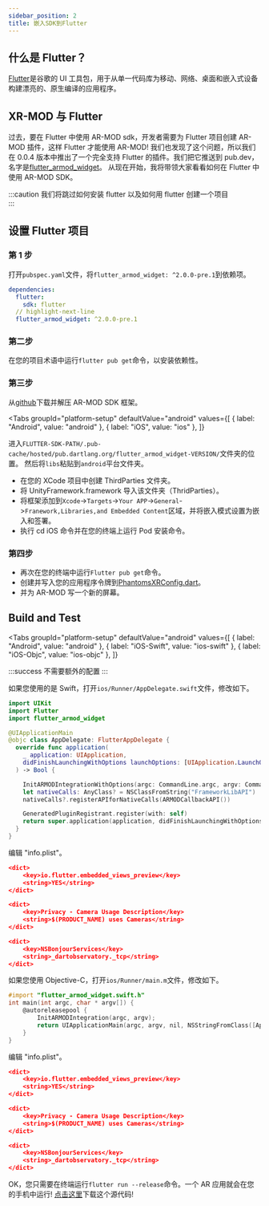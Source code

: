 ```yaml
---
sidebar_position: 2
title: 嵌入SDK到Flutter
---
```



## 什么是 Flutter？

[Flutter](https://flutter.dev/)是谷歌的 UI 工具包，用于从单一代码库为移动、网络、桌面和嵌入式设备构建漂亮的、原生编译的应用程序。

## XR-MOD 与 Flutter

过去，要在 Flutter 中使用 AR-MOD sdk，开发者需要为 Flutter 项目创建 AR-MOD 插件，这样 Flutter 才能使用 AR-MOD!
我们也发现了这个问题，所以我们在 0.0.4 版本中推出了一个完全支持 Flutter 的插件。我们把它推送到 pub.dev，名字是[flutter_armod_widget](https://pub.dev/packages/flutter_armod_widget)。
从现在开始，我将带领大家看看如何在 Flutter 中使用 AR-MOD SDK。

:::caution
我们将跳过如何安装 flutter 以及如何用 flutter 创建一个项目  
:::

## 设置 Flutter 项目

### 第 1 步

打开`pubspec.yaml`文件，将`flutter_armod_widget: ^2.0.0-pre.1`到依赖项。

```yaml
dependencies:
  flutter:
    sdk: flutter
  // highlight-next-line
  flutter_armod_widget: ^2.0.0-pre.1
```

### 第二步

在您的项目术语中运行`flutter pub get`命令，以安装依赖性。

### 第三步

从[github](https://github.com/Phantomxm2021/ARMOD-Framework)下载并解压 AR-MOD SDK 框架。

<Tabs
  groupId="platform-setup"
  defaultValue="android"
  values={[
    { label: "Android", value: "android" },
    { label: "iOS", value: "ios" },
  ]}
>
<TabItem value="android">

进入`FLUTTER-SDK-PATH/.pub-cache/hosted/pub.dartlang.org/flutter_armod_widget-VERSION/`文件夹的位置。
然后将`libs`粘贴到`android`平台文件夹。

</TabItem>

<TabItem value="ios">

- 在您的 XCode 项目中创建 ThirdParties 文件夹。
- 将 UnityFramework.framework 导入该文件夹（ThridParties）。
- 将框架添加到`Xcode`->`Targets`->`Your APP`->`General`->`Franework,Libraries,and Embedded Content`区域，并将嵌入模式设置为嵌入和签署。
- 执行 cd iOS 命令并在您的终端上运行 Pod 安装命令。

</TabItem>

</Tabs>

### 第四步

- 再次在您的终端中运行`Flutter pub get`命令。
- 创建并写入您的应用程序令牌到[PhantomsXRConfig.dart](https://github.com/Phantomxm2021/ARMOD-FlutterAppDemo/blob/main/lib/src/config/phantomsxrConfig.dart)。
- 并为 AR-MOD 写一个新的屏幕。

## Build and Test

<Tabs
  groupId="platform-setup"
  defaultValue="android"
  values={[
    { label: "Android", value: "android" },
    { label: "iOS-Swift", value: "ios-swift" },
    { label: "iOS-Objc", value: "ios-objc" },
  ]}
>
<TabItem value="android">

:::success
不需要额外的配置
:::

</TabItem>

<TabItem value="ios-swift">

如果您使用的是 Swift，打开`ios/Runner/AppDelegate.swift`文件，修改如下。

```swift diff title="AppDelegate.swift"
import UIKit
import Flutter
import flutter_armod_widget

@UIApplicationMain
@objc class AppDelegate: FlutterAppDelegate {
  override func application(
    _ application: UIApplication,
    didFinishLaunchingWithOptions launchOptions: [UIApplication.LaunchOptionsKey: Any]?
  ) -> Bool {

    InitARMODIntegrationWithOptions(argc: CommandLine.argc, argv: CommandLine.unsafeArgv, launchOptions)
    let nativeCalls: AnyClass? = NSClassFromString("FrameworkLibAPI")
    nativeCalls?.registerAPIforNativeCalls(ARMODCallbackAPI())

    GeneratedPluginRegistrant.register(with: self)
    return super.application(application, didFinishLaunchingWithOptions: launchOptions)
  }
}

```

编辑 "info.plist"。

```json
<dict>
    <key>io.flutter.embedded_views_preview</key>
    <string>YES</string>
</dict>

<dict>
    <key>Privacy - Camera Usage Description</key>
    <string>$(PRODUCT_NAME) uses Cameras</string>
</dict>

<dict>
    <key>NSBonjourServices</key>
    <string>_dartobservatory._tcp</string>
</dict>
```

</TabItem>

<TabItem value="ios-objc">

如果您使用 Objective-C，打开`ios/Runner/main.m`文件，修改如下。

```objectivec title="main.m"
#import "flutter_armod_widget.swift.h"
int main(int argc, char * argv[]) {
    @autoreleasepool {
        InitARMODIntegration(argc, argv);
        return UIApplicationMain(argc, argv, nil, NSStringFromClass([AppDelegate class]));
    }
}
```

编辑 "info.plist"。

```json
<dict>
    <key>io.flutter.embedded_views_preview</key>
    <string>YES</string>
</dict>

<dict>
    <key>Privacy - Camera Usage Description</key>
    <string>$(PRODUCT_NAME) uses Cameras</string>
</dict>

<dict>
    <key>NSBonjourServices</key>
    <string>_dartobservatory._tcp</string>
</dict>
```

</TabItem>

</Tabs>

OK，您只需要在终端运行`flutter run --release`命令。一个 AR 应用就会在您的手机中运行!
[点击这里](https://github.com/Phantomxm2021/ARMOD-FlutterAppDemo)下载这个源代码!
